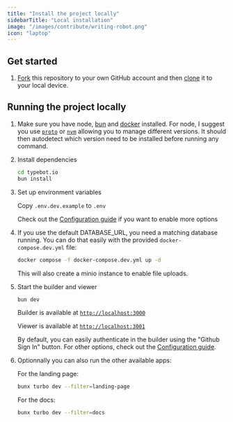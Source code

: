 ```yaml
---
title: "Install the project locally"
sidebarTitle: "Local installation"
image: "/images/contribute/writing-robot.png"
icon: "laptop"
---
```


## Get started

1. [Fork](https://help.github.com/articles/fork-a-repo/) this repository to your
   own GitHub account and then
   [clone](https://help.github.com/articles/cloning-a-repository/) it to your local device.

## Running the project locally

1. Make sure you have node, [bun](https://bun.sh/docs/installation) and [docker](https://docs.docker.com/compose/install/) installed. For node, I suggest you use [`proto`](https://moonrepo.dev/proto) or [`nvm`](https://github.com/nvm-sh/nvm) allowing you to manage different versions. It should then autodetect which version need to be installed before running any command.

2. Install dependencies

   ```sh
   cd typebot.io
   bun install
   ```

3. Set up environment variables

   Copy `.env.dev.example` to `.env`

   Check out the [Configuration guide](https://docs.typebot.io/self-hosting/configuration) if you want to enable more options

4. If you use the default DATABASE_URL, you need a matching database running. You can do that easily with the provided `docker-compose.dev.yml` file:

   ```sh
   docker compose -f docker-compose.dev.yml up -d
   ```

   This will also create a minio instance to enable file uploads.

5. Start the builder and viewer

   ```sh
   bun dev
   ```

   Builder is available at [`http://localhost:3000`](http://localhost:3000)

   Viewer is available at [`http://localhost:3001`](http://localhost:3001)

   By default, you can easily authenticate in the builder using the "Github Sign In" button. For other options, check out the [Configuration guide](https://docs.typebot.io/self-hosting/configuration).

6. Optionnally you can also run the other available apps:

   For the landing page:

   ```sh
   bunx turbo dev --filter=landing-page
   ```

   For the docs:

   ```sh
   bunx turbo dev --filter=docs
   ```
